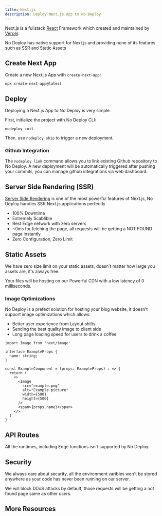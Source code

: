 ```yaml
---
title: Next.js
description: Deploy Next.js App to No Deploy
---
```


Next.js is a fullstack [React](https://react.dev) Framework which created and maintained by [Vercel](https://vercel.com/).

No Deploy has native support for Next.js and providing none of its features such as SSR and Static Assets

## Create Next App

Create a new Next.js App with `create-next-app`:

```
npx create-next-app@latest
```

## Deploy

Deploying a Next.js App to No Deploy is very simple.

First, initialize the project with No Deploy CLI:

```
nodeploy init
```

Then, use `nodeploy ship` to trigger a new deployment.

### Github Integration

The `nodeploy link` command allows you to link existing Github repository to No Deploy. A new deployment will be automatically triggered after pushing your commits, you can manage github integrations via web dashboard.

## Server Side Rendering (SSR)

[Server Side Rendering](https://nextjs.org/docs/pages/building-your-application/rendering/server-side-rendering) is one of the most powerful features of Next.js,
No Deploy handles SSR Next.js applications perfectly

-   100% Downtime
-   Extremely Scablible
-   Best Edge network with zero servers
-   ~0ms for fetching the page, all requests will be getting a NOT FOUND page instantly
-   Zero Configuration, Zero Limit

## Static Assets

We have zero size limit on your static assets, doesn't matter how large you assets are, it's always free.

Your files will be hosting on our Powerful CDN with a low latency of 0 milliseconds.

### Image Optimizations

No Deploy is a prefect solution for hosting your blog website, it doesn't support image optimizations which allows:

-   Better user experience from Layout shifts
-   Sending the best quality image to client side
-   Long page loading speed for users to drink a coffee

```tsx
import Image from 'next/image'

interface ExampleProps {
  name: string;
}

const ExampleComponent = (props: ExampleProps) : => {
  return (
    <>
      <Image
        src="example.png"
        alt="Example picture"
        width={500}
        height={500}
      />
      <span>{props.name}</span>
    </>
  )
}
```

## API Routes

All the runtimes, including Edge functions isn't supported by No Deploy.

## Security

We always care about security, all the environment varibles won't be stored anywhere as your code has never been running on our server.

We will block DDoS attacks by default, those requests will be getting a not found page same as other users.

## More Resources

<Cards>
    <Card
        href="https://nextjs.org/docs"
        title="Getting Started with Next.js"
        description="Learn More about Next.js"
    />
</Cards>
